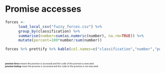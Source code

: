 # Promise accesses

```r
forces <- 
	  load_local_csv("fuzzy_forces.csv") %>% 
	  group_by(classification) %>% 
	  summarise(number=sum(as.numeric(number), na.rm=TRUE)) %>% 
	  mutate(percent=100*number/sum(number))
```

``` r
forces %>% prettify %>% kable(col.names=c("classification","number","percentage"), align="lrr")
```

<!--``` {r evaluations-forces-graph, echo=FALSE, comment="", fig.width=10, fig.height=5}
ggplot(forces, aes(x="", y=percent, fill=classification)) + 
  geom_bar(width=1, stat="identity") + 
    #geom_text(aes(y=cumsum(percent)-percent/2, label=classification)) +
      coord_polar("y", start=0) +
        theme(legend.position="right", axis.title.y=element_blank())
	```-->

<div style="font-size: 50%; padding-top: 2em">
**promise force** means the promise is accessed and the code of the promise is executed  
**promise lookup** mean the promise is accessed and the code of the promise is not executed
</div>
